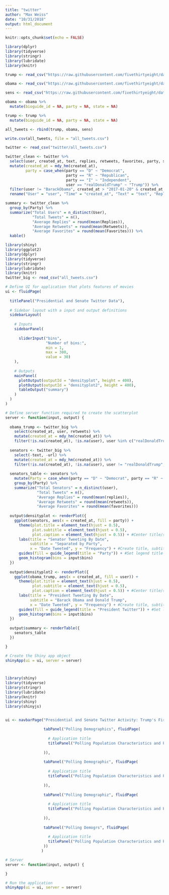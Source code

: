 ```yaml
---
title: "twitter"
author: "Max Weiss"
date: "10/31/2018"
output: html_document
---
```


```r
knitr::opts_chunk$set(echo = FALSE)

library(dplyr)
library(tidyverse)
library(stringr)
library(lubridate)
library(knitr)

```


```r

trump <- read_csv("https://raw.githubusercontent.com/fivethirtyeight/data/master/twitter-ratio/realDonaldTrump.csv")

obama <- read_csv("https://raw.githubusercontent.com/fivethirtyeight/data/master/twitter-ratio/BarackObama.csv")

sens <- read_csv("https://raw.githubusercontent.com/fivethirtyeight/data/master/twitter-ratio/senators.csv")

obama <- obama %>%
  mutate(bioguide_id = NA, party = NA, state = NA)

trump <- trump %>%
  mutate(bioguide_id = NA, party = NA, state = NA)

all_tweets <- rbind(trump, obama, sens)

write.csv(all_tweets, file = "all_tweets.csv") 

twitter <- read_csv("twitter/all_tweets.csv")

twitter_clean <- twitter %>%
  select(user, created_at, text, replies, retweets, favorites, party, state) %>%
  mutate(created_at = mdy_hm(created_at),
         party = case_when(party == "D" ~ "Democrat", 
                           party == "R" ~ "Republican",
                           party == "I" ~ "Independent",
                           user == "realDonaldTrump" ~ "Trump")) %>%
  filter(user != "BarackObama", created_at > "2017-01-20" & created_at < "2017-10-20") %>%
  rename("User" = "user", "Time" = "created_at", "Text" = "text", "Replies" = "replies", "Retweets" = "retweets", "Favorites" = "favorites", "Party" = "party", "State" = "state")

summary <- twitter_clean %>%
  group_by(Party) %>%
  summarize("Total Users" = n_distinct(User),
            "Total Tweets" = n(),
            "Average Replies" = round(mean(Replies)),
            "Average Retweets" = round(mean(Retweets)),
            "Average Favorites" = round(mean(Favorites))) %>%
  kable()

```


```r

library(shiny)
library(ggplot2)
library(dplyr)
library(tidyverse)
library(stringr)
library(lubridate)
library(knitr)
twitter_big <- read_csv("all_tweets.csv")

# Define UI for application that plots features of movies
ui <- fluidPage(
  
  titlePanel("Presidential and Senate Twitter Data"),
  
  # Sidebar layout with a input and output definitions
  sidebarLayout(
    
    # Inputs
    sidebarPanel(
      
      sliderInput("bins",
                  "Number of bins:",
                  min = 1,
                  max = 300,
                  value = 30)
    ),
    
    # Outputs
    mainPanel(
      plotOutput(outputId = "densityplot", height = 400),
      plotOutput(outputId = "densityplot2", height = 400),
      tableOutput("summary")
    )
  )
)

# Define server function required to create the scatterplot
server <- function(input, output) {
  
  obama_trump <- twitter_big %>%
    select(created_at, user, retweets) %>%
    mutate(created_at = mdy_hm(created_at)) %>%
    filter(!is.na(created_at), !is.na(user), user %in% c("realDonaldTrump", "BarackObama"))
  
  senators <- twitter_big %>%
    select(-text, -url) %>%
    mutate(created_at = mdy_hm(created_at)) %>%
    filter(!is.na(created_at), !is.na(user), user != "realDonaldTrump", user != "BarackObama") 
  
  senators_table <- senators %>%
    mutate(Party = case_when(party == "D" ~ "Democrat", party == "R" ~ "Republican", party == "I" ~ "Independent")) %>%
    group_by(Party) %>%
    summarize("Total Senators" = n_distinct(user),
              "Total Tweets" = n(),
              "Average Replies" = round(mean(replies)),
              "Average Retweets" = round(mean(retweets)),
              "Average Favorites" = round(mean(favorites)))
  
  output$densityplot <- renderPlot({
    ggplot(senators, aes(x = created_at, fill = party)) +
      theme(plot.title = element_text(hjust = 0.5),
            plot.subtitle = element_text(hjust = 0.5),
            plot.caption = element_text(hjust = 0.5)) + #Center title/subtitle/caption
      labs(title = "Senator Tweeting By Date",
           subtitle = "Separated by Party",
           x = "Date Tweeted", y = "Frequency") + #Create title, subtitle, caption, x/y-axis labels
      guides(fill = guide_legend(title = "Party")) + #Set legend title
      geom_histogram(bins = input$bins)
  })
  
  output$densityplot2 <- renderPlot({
    ggplot(obama_trump, aes(x = created_at, fill = user)) +
      theme(plot.title = element_text(hjust = 0.5),
            plot.subtitle = element_text(hjust = 0.5),
            plot.caption = element_text(hjust = 0.5)) + #Center title/subtitle/caption
      labs(title = "President Tweeting By Date",
           subtitle = "Barack Obama and Donald Trump",
           x = "Date Tweeted", y = "Frequency") + #Create title, subtitle, caption, x/y-axis labels
      guides(fill = guide_legend(title = "President Twitter")) + #Set legend title
      geom_histogram(bins = input$bins)
  })
  
  output$summary <- renderTable({
    senators_table
  })

}

# Create the Shiny app object
shinyApp(ui = ui, server = server)




```




```r


library(shiny)
library(tidyverse)
library(stringr)
library(lubridate)
library(knitr)
library(shiny)
library(shinyjs)


ui <- navbarPage("Presidential and Senate Twitter Activity: Trump's First 9 Months in Office",
                 
                 tabPanel("Polling Demographics", fluidPage(
                   
                   # Application title
                   titlePanel("Polling Population Characteristics and Predictive Error")
                
                 )),
                 
                 tabPanel("Polling Demographic", fluidPage(
                   
                   # Application title
                   titlePanel("Polling Population Characteristics and Predictive John")
                   
                 )),
                 
                 tabPanel("Polling Demographiz", fluidPage(
                   
                   # Application title
                   titlePanel("Polling Population Characteristics and Predictive Errorz")
                   
                 )),
                 
                 tabPanel("Polling Demogrs", fluidPage(
                   
                   # Application title
                   titlePanel("Polling Population Characteristics and Predictive Errorsci")
                 ))
                )

# Server
server <- function(input, output) {

}

# Run the application 
shinyApp(ui = ui, server = server)
```
